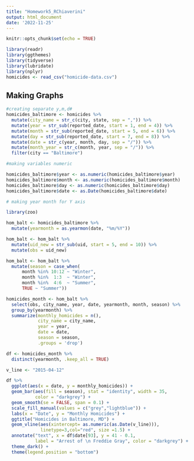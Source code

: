 ```yaml
---
title: "Homework5_RChiaverini"
output: html_document
date: '2022-11-25'
---
```


```r
knitr::opts_chunk$set(echo = TRUE)
```


```r
library(readr)
library(ggthemes)
library(tidyverse)
library(lubridate)
library(nplyr)
homicides <- read_csv("homicide-data.csv")
```

## Making Graphs

```r
#creating separate y,m,d#
homicides_baltimore <- homicides %>% 
  mutate(city_name = str_c(city, state, sep = ",")) %>% 
  mutate(year = str_sub(reported_date, start = 1, end = 4)) %>% 
  mutate(month = str_sub(reported_date, start = 5, end = 6)) %>% 
  mutate(day = str_sub(reported_date, start = 7, end = 8)) %>% 
  mutate(date = str_c(year, month, day, sep = "/")) %>% 
  mutate(month_year = str_c(month, year, sep = "/")) %>% 
  filter(city == "Baltimore") 
```

```r
#making variables numeric

homicides_baltimore$year <- as.numeric(homicides_baltimore$year)
homicides_baltimore$month <- as.numeric(homicides_baltimore$month)
homicides_baltimore$day <- as.numeric(homicides_baltimore$day)
homicides_baltimore$date <- as.Date(homicides_baltimore$date)

```

```r
# making year month for Y axis

library(zoo)

hom_balt <- homicides_baltimore %>%
  mutate(yearmonth = as.yearmon(date, "%m/%Y"))

```


```r
hom_balt <- hom_balt %>%
  mutate(uid_new = str_sub(uid, start = 5, end = 10)) %>%
  mutate(obs = uid_new) 

hom_balt <- hom_balt %>% 
  mutate(season = case_when(
      month %in% 10:12 ~ "Winter",
      month %in%  1:3  ~ "Winter",
      month %in%  4:6  ~ "Summer",
      TRUE ~ "Summer"))

homicides_month <- hom_balt %>% 
  select(obs, city_name, year, date, yearmonth, month, season) %>% 
  group_by(yearmonth) %>% 
  summarize(monthly_homicides = n(),
            city_name = city_name,
            year = year,
            date = date,
            season = season,
            .groups = 'drop')

df <- homicides_month %>%
  distinct(yearmonth, .keep_all = TRUE)

```

```r
v_line <- "2015-04-12"
```


```r
df %>% 
  ggplot(aes(x = date, y = monthly_homicides)) +
  geom_bar(aes(fill = season), stat = "identity", width = 35,
           color = "darkgrey") +
  geom_smooth(se = FALSE, span = 0.1) + 
  scale_fill_manual(values = c("grey","lightblue")) +
  labs(x = "Date", y = "Monthly Homicides") +
  ggtitle("Homicides in Baltimore, MD") +
  geom_vline(aes(xintercept= as.numeric(as.Date(v_line))),
             linetype=3,col="red", size =1.5) +
  annotate("text", x = df$date[93], y = 41 - 0.1,
           label = "Arrest of \n Freddie Gray", color = "darkgrey") +
  theme_dark() +
  theme(legend.position = "bottom") 
```

